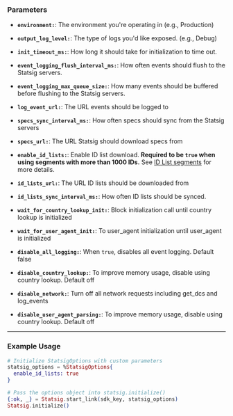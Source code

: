 <Accordion title="StatsigOptions">

### Parameters

  - **`environment:`**: 
    The environment you're operating in (e.g., Production)

  - **`output_log_level:`**: 
    The type of logs you'd like exposed. (e.g., Debug)

  - **`init_timeout_ms:`**: 
    How long it should take for initialization to time out.

  - **`event_logging_flush_interval_ms:`**: 
    How often events should flush to the Statsig servers.

  - **`event_logging_max_queue_size:`**: 
    How many events should be buffered before flushing to the Statsig servers.

  - **`log_event_url:`**: 
    The URL events should be logged to

  - **`specs_sync_interval_ms:`**: 
    How often specs should sync from the Statsig servers

  - **`specs_url:`**: 
    The URL Statsig should download specs from

  - **`enable_id_lists:`**: 
    Enable ID list download. **Required to be `true` when using segments with more than 1000 IDs.** See [ID List segments](/segments/add-id-list) for more details.

  - **`id_lists_url:`**: 
    The URL ID lists should be downloaded from

  - **`id_lists_sync_interval_ms:`**: 
    How often ID lists should be synced.

  - **`wait_for_country_lookup_init:`**: 
    Block initialization call until country lookup is initialized  

  - **`wait_for_user_agent_init:`**: 
    To user_agent initialization until user_agent is initialized 

  - **`disable_all_logging:`**: 
    When `true`, disables all event logging. Default false

  - **`disable_country_lookup:`**: 
    To improve memory usage, disable using country lookup. Default off

  - **`disable_network:`**: 
    Turn off all network requests including get_dcs and log_events

  - **`disable_user_agent_parsing:`**: 
    To improve memory usage, disable using country lookup. Default off
---

### Example Usage

```elixir
# Initialize StatsigOptions with custom parameters
statsig_options = %StatsigOptions{
  enable_id_lists: true
}

# Pass the options object into statsig.initialize()
{:ok, _} = Statsig.start_link(sdk_key, statsig_options)
Statsig.initialize()
```

</Accordion>
